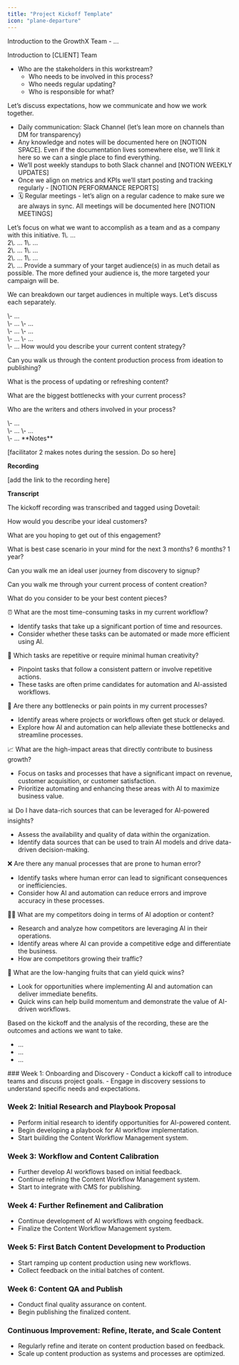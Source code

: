 ```yaml
---
title: "Project Kickoff Template"
icon: "plane-departure"
---
```


<Accordion title="Stakeholders">
  Introduction to the GrowthX Team
  - ... 

  Introduction to [CLIENT] Team

  - Who are the stakeholders in this workstream?
    - Who needs to be involved in this process?
    - Who needs regular updating?
    - Who is responsible for what?
</Accordion>

<Accordion title="Expectations & Communication">
  Let’s discuss expectations, how we communicate and how we work together.

  - Daily communication: Slack Channel (let’s lean more on channels than DM for transparency)
  - Any knowledge and notes will be documented here on [NOTION SPACE]. Even if the documentation lives somewhere else, we’ll link it here so we can a single place to find everything.
  - We’ll post weekly standups to both Slack channel and [NOTION WEEKLY UPDATES]
  - Once we align on metrics and KPIs we’ll start posting and tracking regularly - [NOTION PERFORMANCE REPORTS]
  - 🗓️ Regular meetings - let’s align on a regular cadence to make sure we are always in sync. All meetings will be documented here [NOTION MEETINGS]
</Accordion>

<Accordion title="Goals & Objectives">
  Let’s focus on what we want to accomplish as a team and as a company with this initiative.
  
  <Card horizontal title="What are you hoping to get from this engagement?">
    1\. ... <br />
    2\. ...
  </Card>

  <Card horizontal title="What are the top company goals and priorities?">
    1\. ... <br />
    2\. ...
  </Card>

  <Card horizontal title="What are the top metrics and goals you as a team care about?">
    1\. ... <br />
    2\. ...
  </Card>

  <Card horizontal title="What does success look like over the next 6 months? 12 months?">
    1\. ... <br />
    2\. ...
  </Card>
</Accordion>

<Accordion title="Target Audience(s)">
  Provide a summary of your target audience(s) in as much detail as possible. The more defined your audience is, the more targeted your campaign will be.

  We can breakdown our target audiences in multiple ways. Let’s discuss each separately.

  <Card horizontal title="People at companies that would signup for our product (paying customers)? How would you describe Homebase’s ideal customers?">
    \- ... <br />
    \- ...
  </Card>

  <Card horizontal title="Who are the people/users that could potentially use our product?">
    \- ... <br />
    \- ...
  </Card>

  <Card horizontal title="People that we want to serve with information? (broader audience)">
    \- ... <br />
    \- ...
  </Card>

  <Card horizontal title="How would you describe an ideal (organic) customer journey today?">
    \- ... <br />
    \- ...
  </Card>

</Accordion>

<Accordion title="Content Strategy & Process">
  How would you describe your current content strategy?

Can you walk us through the content production process from ideation to publishing?

What is the process of updating or refreshing content?

What are the biggest bottlenecks with your current process?

Who are the writers and others involved in your process?
</Accordion>

<Accordion title="Research, Knowledge & Access">
  <Card horizontal title="What research / knowledge do you already possess that would help us in this workstream?">
    \- ... <br />
    \- ...
  </Card>

  <Card horizontal title="What systems do we need access to as part of onboarding (think CMS, tools, etc)?">
    \- ... <br />
    \- ...
  </Card>
</Accordion>

<Accordion title="Documentation (Notes + Recording)">
  **Notes**

  [facilitator 2 makes notes during the session. Do so here]

  **Recording**

  [add the link to the recording here]

  **Transcript**

  The kickoff recording was transcribed and tagged using Dovetail:
</Accordion>

<Accordion title="Questions Backlog">
  How would you describe your ideal customers?

  What are you hoping to get out of this engagement? 

  What is best case scenario in your mind for the next 3 months? 6 months? 1 year?

  Can you walk me an ideal user journey from discovery to signup?

  Can you walk me through your current process of content creation?

  What do you consider to be your best content pieces?

  ⏰ What are the most time-consuming tasks in my current workflow?

  - Identify tasks that take up a significant portion of time and resources.
  - Consider whether these tasks can be automated or made more efficient using AI.

  🔁 Which tasks are repetitive or require minimal human creativity?

  - Pinpoint tasks that follow a consistent pattern or involve repetitive actions.
  - These tasks are often prime candidates for automation and AI-assisted workflows.

  🚧 Are there any bottlenecks or pain points in my current processes?

  - Identify areas where projects or workflows often get stuck or delayed.
  - Explore how AI and automation can help alleviate these bottlenecks and streamline processes.

  📈 What are the high-impact areas that directly contribute to business growth?

  - Focus on tasks and processes that have a significant impact on revenue, customer acquisition, or customer satisfaction.
  - Prioritize automating and enhancing these areas with AI to maximize business value.

  📊 Do I have data-rich sources that can be leveraged for AI-powered insights?

  - Assess the availability and quality of data within the organization.
  - Identify data sources that can be used to train AI models and drive data-driven decision-making.

  ❌ Are there any manual processes that are prone to human error?

  - Identify tasks where human error can lead to significant consequences or inefficiencies.
  - Consider how AI and automation can reduce errors and improve accuracy in these processes.

  🕵️‍♂️ What are my competitors doing in terms of AI adoption or content?

  - Research and analyze how competitors are leveraging AI in their operations.
  - Identify areas where AI can provide a competitive edge and differentiate the business.
  - How are competitors growing their traffic?

  🍎 What are the low-hanging fruits that can yield quick wins?

  - Look for opportunities where implementing AI and automation can deliver immediate benefits.
  - Quick wins can help build momentum and demonstrate the value of AI-driven workflows.
</Accordion>

<Accordion title="Outcomes">
 Based on the kickoff and the analysis of the recording, these are the outcomes and actions we want to take.

- …
- …
- …
</Accordion>

<Accordion title="Proposed Timeline">
  ### Week 1: Onboarding and Discovery
- Conduct a kickoff call to introduce teams and discuss project goals.
- Engage in discovery sessions to understand specific needs and expectations.

### Week 2: Initial Research and Playbook Proposal
- Perform initial research to identify opportunities for AI-powered content.
- Begin developing a playbook for AI workflow implementation.
- Start building the Content Workflow Management system.

### Week 3: Workflow and Content Calibration
- Further develop AI workflows based on initial feedback.
- Continue refining the Content Workflow Management system.
- Start to integrate with CMS for publishing.

### Week 4: Further Refinement and Calibration
- Continue development of AI workflows with ongoing feedback.
- Finalize the Content Workflow Management system.

### Week 5: First Batch Content Development to Production
- Start ramping up content production using new workflows.
- Collect feedback on the initial batches of content.

### Week 6: Content QA and Publish
- Conduct final quality assurance on content.
- Begin publishing the finalized content.

### Continuous Improvement: Refine, Iterate, and Scale Content
- Regularly refine and iterate on content production based on feedback.
- Scale up content production as systems and processes are optimized.
</Accordion>
